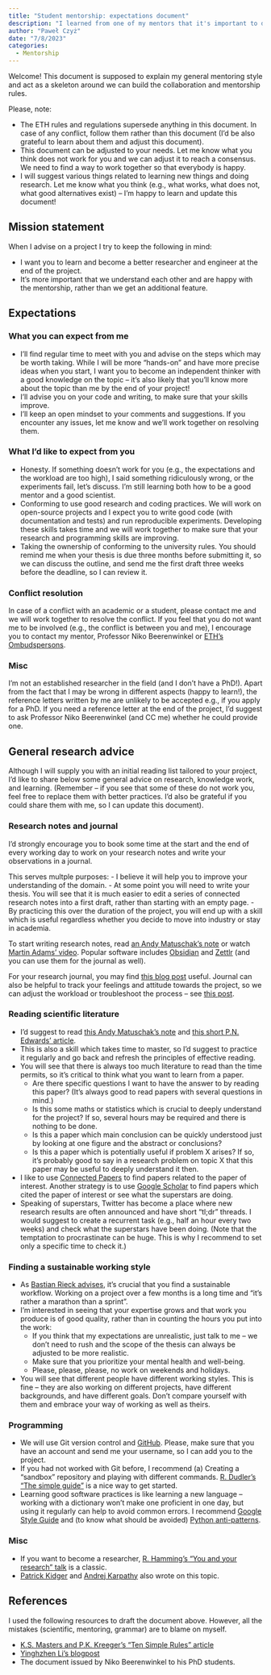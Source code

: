 ```yaml
---
title: "Student mentorship: expectations document"
description: "I learned from one of my mentors that it's important to discuss the mutual expectations of the mentorship, be it a PhD thesis or a lab rotation. This document serves as a template, which we can further discuss and adjust."
author: "Paweł Czyż"
date: "7/8/2023"
categories:
  - Mentorship
---
```


Welcome! This document is supposed to explain my general mentoring style and act as a skeleton around we can build the collaboration and mentorship rules. 

Please, note:

- The ETH rules and regulations supersede anything in this document. In case of any conflict, follow them rather than this document (I'd be also grateful to learn about them and adjust this document).
- This document can be adjusted to your needs. Let me know what you think does not work for you and we can adjust it to reach a consensus. We need to find a way to work together so that everybody is happy.
- I will suggest various things related to learning new things and doing research. Let me know what you think (e.g., what works, what does not, what good alternatives exist) – I'm happy to learn and update this document!

## Mission statement
When I advise on a project I try to keep the following in mind:

- I want you to learn and become a better researcher and engineer at the end of the project.
- It's more important that we understand each other and are happy with the mentorship, rather than we get an additional feature.

## Expectations

### What you can expect from me

- I'll find regular time to meet with you and advise on the steps which may be worth taking. While I will be more "hands-on" and have more precise ideas when you start, I want you to become an independent thinker with a good knowledge on the topic – it's also likely that you'll know more about the topic than me by the end of your project!
- I'll advise you on your code and writing, to make sure that your skills improve.  
- I'll keep an open mindset to your comments and suggestions. If you encounter any issues, let me know and we'll work together on resolving them.

### What I'd like to expect from you

- Honesty. If something doesn't work for you (e.g., the expectations and the workload are too high), I said something ridiculously wrong, or the experiments fail, let's discuss. I'm still learning both how to be a good mentor and a good scientist.
- Conforming to use good research and coding practices. We will work on open-source projects and I expect you to write good code (with documentation and tests) and run reproducible experiments. Developing these skills takes time and we will work together to make sure that your research and programming skills are improving.
- Taking the ownership of conforming to the university rules. You should remind me when your thesis is due three months before submitting it, so we can discuss the outline, and send me the first draft three weeks before the deadline, so I can review it.

### Conflict resolution
In case of a conflict with an academic or a student, please contact me and we will work together to resolve the conflict. If you feel that you do not want me to be involved (e.g., the conflict is between you and me), I encourage you to contact my mentor, Professor Niko Beerenwinkel or [ETH's Ombudspersons](https://ethz.ch/en/the-eth-zurich/organisation/ombudspersons-and-trusted-intermediaries.html).

### Misc

I'm not an established researcher in the field (and I don't have a PhD!). Apart from the fact that I may be wrong in different aspects (happy to learn!), the reference letters written by me are unlikely to be accepted e.g., if you apply for a PhD. If you need a reference letter at the end of the project, I'd suggest to ask Professor Niko Beerenwinkel (and CC me) whether he could provide one.

## General research advice

Although I will supply you with an initial reading list tailored to your project, I'd like to share below some general advice on research, knowledge work, and learning.
(Remember – if you see that some of these do not work you, feel free to replace them with better practices. I'd also be grateful if you could share them with me, so I can update this document).

### Research notes and journal

I'd strongly encourage you to book some time at the start and the end of every working day to work on your research notes and write your observations in a journal.

This serves multple purposes:
- I believe it will help you to improve your understanding of the domain.
- At some point you will need to write your thesis. You will see that it is much easier to edit a series of connected research notes into a first draft, rather than starting with an empty page.
- By practicing this over the duration of the project, you will end up with a skill which is useful regardless whether you decide to move into industry or stay in academia.

To start writing research notes, read [an Andy Matuschak's note](https://notes.andymatuschak.org/Evergreen_notes) or watch [Martin Adams' video](https://youtu.be/ziE6UExsOrs). Popular software includes [Obsidian](https://obsidian.md) and [Zettlr](https://www.zettlr.com/) (and you can use them for the journal as well).

For your research journal, you may find [this blog post](https://anujacabraal.com/2013/07/03/keep-a-research-journal-it-is-important/) useful. Journal can also be helpful to track your feelings and attitude towards the project, so we can adjust the workload or troubleshoot the process – see [this post](https://ahappyphd.org/posts/journaling-tips/). 

### Reading scientific literature
- I'd suggest to read [this Andy Matuschak's note](https://notes.andymatuschak.org/Skillful_reading_is_generally_non-linear) and [this short P.N. Edwards' article](https://pne.people.si.umich.edu/PDF/howtoread.pdf).
- This is also a skill which takes time to master, so I'd suggest to practice it regularly and go back and refresh the principles of effective reading.
- You will see that there is always too much literature to read than the time permits, so it's critical to think what you want to learn from a paper.
	- Are there specific questions I want to have the answer to by reading this paper? (It's always good to read papers with several questions in mind.)
	- Is this some maths or statistics which is crucial to deeply understand for the project? If so, several hours may be required and there is nothing to be done.
	- Is this a paper which main conclusion can be quickly understood just by looking at one figure and the abstract or conclusions?
	- Is this a paper which is potentially useful if problem X arises? If so, it's probably good to say in a research problem on topic X that this paper may be useful to deeply understand it then. 
- I like to use [Connected Papers](https://www.connectedpapers.com/) to find papers related to the paper of interest. Another strategy is to use [Google Scholar](https://scholar.google.com/) to find papers which cited the paper of interest or see what the superstars are doing.
- Speaking of superstars, Twitter has become a place where new research results are often announced and have short "tl;dr" threads. I would suggest to create a recurrent task (e.g., half an hour every two weeks) and check what the superstars have been doing. (Note that the temptation to procrastinate can be huge. This is why I recommend to set only a specific time to check it.)

### Finding a sustainable working style

- As [Bastian Rieck advises](https://bastian.rieck.me/blog/posts/2022/sustainable/), it's crucial that you find a sustainable workflow. Working on a project over a few months is a long time and "it's rather a marathon than a sprint".
- I'm interested in seeing that your expertise grows and that work you produce is of good quality, rather than in counting the hours you put into the work:
	- If you think that my expectations are unrealistic, just talk to me – we don't need to rush and the scope of the thesis can always be adjusted to be more realistic.
	- Make sure that you prioritize your mental health and well-being.
	- Please, please, please, no work on weekends and holidays.
- You will see that different people have different working styles. This is fine – they are also working on different projects, have different backgrounds, and have different goals. Don't compare yourself with them and embrace your way of working as well as theirs.

### Programming

- We will use Git version control and [GitHub](https://github.com/). Please, make sure that you have an account and send me your username, so I can add you to the project.
- If you had not worked with Git before, I recommend (a) Creating a "sandbox" repository and playing with different commands. [R. Dudler's "The simple guide"](https://rogerdudler.github.io/git-guide/) is a nice way to get started.
- Learning good software practices is like learning a new language – working with a dictionary won't make one proficient in one day, but using it regularly can help to avoid common errors. I recommend [Google Style Guide](https://google.github.io/styleguide/pyguide.html) and (to know what should be avoided) [Python anti-patterns](https://docs.quantifiedcode.com/python-anti-patterns/).

### Misc
- If you want to become a researcher, [R. Hamming's "You and your research" talk](https://www.cs.virginia.edu/~robins/YouAndYourResearch.html) is a classic.
- [Patrick Kidger](https://kidger.site/thoughts/just-know-stuff/) and [Andrej Karpathy](http://karpathy.github.io/2016/09/07/phd/) also wrote on this topic.

## References
I used the following resources to draft the document above. However, all the mistakes (scientific, mentoring, grammar) are to blame on myself.

- [K.S. Masters and P.K. Kreeger's "Ten Simple Rules" article](https://doi.org/10.1371/journal.pcbi.1005709)
- [Yinghzhen Li's blogpost](http://yingzhenli.net/home/en/?page_id=1083) 
- The document issued by Niko Beerenwinkel to his PhD students.
